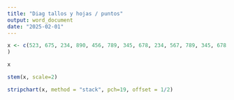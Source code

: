 ```yaml
---
title: "Diag tallos y hojas / puntos"
output: word_document
date: "2025-02-01"
---
```


```r
x <- c(523, 675, 234, 890, 456, 789, 345, 678, 234, 567, 789, 345, 678, 234, 567, 890, 456, 789, 345, 678
)

x
```
```r
stem(x, scale=2)
```
```r
stripchart(x, method = "stack", pch=19, offset = 1/2)
```

